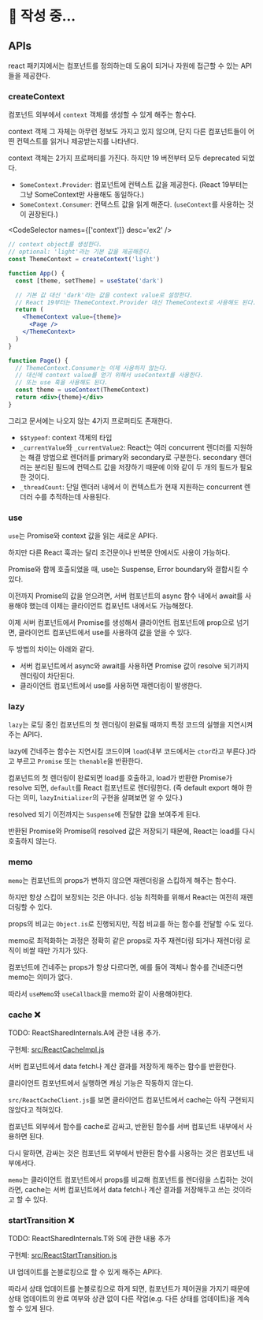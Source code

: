 
# 📝 작성 중...

## APIs

react 패키지에서는 컴포넌트를 정의하는데 도움이 되거나 자원에 접근할 수 있는 API들을 제공한다.

### createContext

컴포넌트 외부에서 `context` 객체를 생성할 수 있게 해주는 함수다.

context 객체 그 자체는 아무런 정보도 가지고 있지 않으며, 단지 다른 컴포넌트들이 어떤 컨텍스트를 읽거나 제공받는지를 나타낸다.

context 객체는 2가지 프로퍼티를 가진다. 하지만 19 버전부터 모두 deprecated 되었다.

- `SomeContext.Provider`: 컴포넌트에 컨텍스트 값을 제공한다. (React 19부터는 그냥 SomeContext만 사용해도 동일하다.)
- `SomeContext.Consumer`: 컨텍스트 값을 읽게 해준다. (`useContext`를 사용하는 것이 권장된다.)

<CodeSelector names={['context']} desc='ex2' />

```jsx
// context object를 생성한다.
// optional: 'light'라는 기본 값을 제공해준다.
const ThemeContext = createContext('light')

function App() {
  const [theme, setTheme] = useState('dark')

  // 기본 값 대신 'dark'라는 값을 context value로 설정한다.
  // React 19부터는 ThemeContext.Provider 대신 ThemeContext로 사용해도 된다.
  return (
    <ThemeContext value={theme}>
      <Page />
    </ThemeContext>
  )
}

function Page() {
  // ThemeContext.Consumer는 이제 사용하지 않는다.
  // 대신에 context value를 얻기 위해서 useContext를 사용한다.
  // 또는 use 훅을 사용해도 된다.
  const theme = useContext(ThemeContext)
  return <div>{theme}</div>
}
```

그리고 문서에는 나오지 않는 4가지 프로퍼티도 존재한다.

- `$$typeof`: context 객체의 타입
- `_currentValue`와 `_currentValue2`: React는 여러 concurrent 렌더러를 지원하는 해결 방법으로 렌더러를 primary와 secondary로 구분한다. secondary 렌더러는 분리된 필드에 컨텍스트 값을 저장하기 때문에 이와 같이 두 개의 필드가 필요한 것이다.
- `_threadCount`: 단일 렌더러 내에서 이 컨텍스트가 현재 지원하는 concurrent 렌더러 수를 추적하는데 사용된다.

### use

`use`는 Promise와 context 값을 읽는 새로운 API다.

하지만 다른 React 훅과는 달리 조건문이나 반복문 안에서도 사용이 가능하다.

Promise와 함께 호출되었을 때, use는 Suspense, Error boundary와 결합시킬 수 있다.

이전까지 Promise의 값을 얻으려면, 서버 컴포넌트의 async 함수 내에서 await를 사용해야 했는데 이제는 클라이언트 컴포넌트 내에서도 가능해졌다.

이제 서버 컴포넌트에서 Promise를 생성해서 클라이언트 컴포넌트에 prop으로 넘기면, 클라이언트 컴포넌트에서 use를 사용하여 값을 얻을 수 있다.

두 방법의 차이는 아래와 같다.

- 서버 컴포넌트에서 async와 await를 사용하면 Promise 값이 resolve 되기까지 렌더링이 차단된다.
- 클라이언트 컴포넌트에서 use를 사용하면 재렌더링이 발생한다.

### lazy

`lazy`는 로딩 중인 컴포넌트의 첫 렌더링이 완료될 때까지 특정 코드의 실행을 지연시켜주는 API다.

lazy에 건네주는 함수는 지연시킬 코드이며 `load`(내부 코드에서는 `ctor`라고 부른다.)라고 부르고 `Promise` 또는 `thenable`을 반환한다.

컴포넌트의 첫 렌더링이 완료되면 load를 호출하고, load가 반환한 Promise가 resolve 되면, `default`를 React 컴포넌트로 렌더링한다. (즉 default export 해야 한다는 의미, `lazyInitializer`의 구현을 살펴보면 알 수 있다.)

resolved 되기 이전까지는 `Suspense`에 전달한 값을 보여주게 된다.

반환된 Promise와 Promise의 resolved 값은 저장되기 때문에, React는 load를 다시 호출하지 않는다.

### memo

`memo`는 컴포넌트의 props가 변하지 않으면 재렌더링을 스킵하게 해주는 함수다.

하지만 항상 스킵이 보장되는 것은 아니다. 성능 최적화를 위해서 React는 여전히 재렌더링할 수 있다.

props의 비교는 `Object.is`로 진행되지만, 직접 비교를 하는 함수를 전달할 수도 있다.

memo로 최적화하는 과정은 정확히 같은 props로 자주 재렌더링 되거나 재렌더링 로직이 비쌀 때만 가치가 있다.

컴포넌트에 건네주는 props가 항상 다르다면, 예를 들어 객체나 함수를 건네준다면 memo는 의미가 없다.

따라서 `useMemo`와 `useCallback`을 memo와 같이 사용해야한다.

### cache ❌

TODO: ReactSharedInternals.A에 관한 내용 추가.

구현체: [src/ReactCacheImpl.js](https://github.com/facebook/react/blob/main/packages/react/src/ReactCacheImpl.js)

서버 컴포넌트에서 data fetch나 계산 결과를 저장하게 해주는 함수를 반환한다.

클라이언트 컴포넌트에서 실행하면 캐싱 기능은 작동하지 않는다.

`src/ReactCacheClient.js`를 보면 클라이언트 컴포넌트에서 cache는 아직 구현되지 않았다고 적혀있다.

컴포넌트 외부에서 함수를 cache로 감싸고, 반환된 함수를 서버 컴포넌트 내부에서 사용하면 된다.

다시 말하면, 감싸는 것은 컴포넌트 외부에서 반환된 함수를 사용하는 것은 컴포넌트 내부에서다.

`memo`는 클라이언트 컴포넌트에서 props를 비교해 컴포넌트를 렌더링을 스킵하는 것이라면, cache는 서버 컴포넌트에서 data fetch나 계산 결과를 저장해두고 쓰는 것이라고 할 수 있다.

### startTransition ❌

TODO: ReactSharedInternals.T와 S에 관한 내용 추가

구현체: [src/ReactStartTransition.js](https://github.com/facebook/react/blob/main/packages/react/src/ReactStartTransition.js)

UI 업데이트를 논블로킹으로 할 수 있게 해주는 API다.

따라서 상태 업데이트를 논블로킹으로 하게 되면, 컴포넌트가 제어권을 가지기 때문에 상태 업데이트의 완료 여부와 상관 없이 다른 작업(e.g. 다른 상태를 업데이트)을 계속 할 수 있게 된다.
